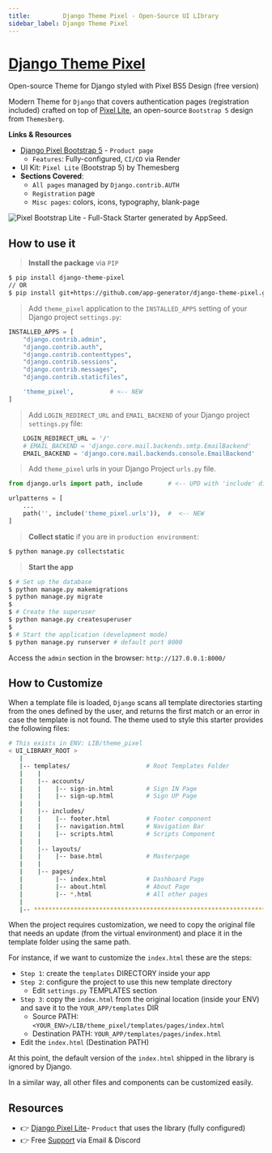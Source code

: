 ```yaml
---
title:         Django Theme Pixel - Open-Source UI LIbrary
sidebar_label: Django Theme Pixel
---
```


# [Django Theme Pixel](https://appseed.us/product/pixel-bootstrap/django/)

<SubHeading> Open-source Theme for Django styled with Pixel BS5 Design (free version)</SubHeading>

Modern Theme for `Django` that covers authentication pages (registration included) crafted on top of [Pixel Lite](https://appseed.us/product/pixel-bootstrap/django/), 
an open-source `Bootstrap 5` design from `Themesberg`.

**Links & Resources**

- [Django Pixel Bootstrap 5](/products/django-apps/pixel-lite/) - `Product page`
  - `Features`: Fully-configured, `CI/CD` via Render
- UI Kit: `Pixel Lite` (Bootstrap 5) by Themesberg
- **Sections Covered**: 
  - `All pages` managed by `Django.contrib.AUTH`
  - `Registration` page
  - `Misc pages`: colors, icons, typography, blank-page 
  

![Pixel Bootstrap Lite - Full-Stack Starter generated by AppSeed.](https://user-images.githubusercontent.com/51070104/168753915-d61b2f97-57b2-4d14-a774-d217d120ff62.png)


## How to use it

> **Install the package** via `PIP` 

```bash
$ pip install django-theme-pixel
// OR
$ pip install git+https://github.com/app-generator/django-theme-pixel.git
```

> Add `theme_pixel` application to the `INSTALLED_APPS` setting of your Django project `settings.py`:

```python
INSTALLED_APPS = [
    "django.contrib.admin",
    "django.contrib.auth",
    "django.contrib.contenttypes",
    "django.contrib.sessions",
    "django.contrib.messages",
    "django.contrib.staticfiles",

    'theme_pixel',          # <-- NEW 
]
```


> Add `LOGIN_REDIRECT_URL` and `EMAIL_BACKEND` of your Django project `settings.py` file:

```python
    LOGIN_REDIRECT_URL = '/'
    # EMAIL_BACKEND = 'django.core.mail.backends.smtp.EmailBackend'
    EMAIL_BACKEND = 'django.core.mail.backends.console.EmailBackend'
```


> Add `theme_pixel` urls in your Django Project `urls.py` file.

```python
from django.urls import path, include       # <-- UPD with 'include' directive

urlpatterns = [
    ...
    path('', include('theme_pixel.urls')),  #  <-- NEW
]
```


> **Collect static** if you are in `production environment`:

```bash
$ python manage.py collectstatic
```

> **Start the app**

```bash
$ # Set up the database
$ python manage.py makemigrations
$ python manage.py migrate
$
$ # Create the superuser
$ python manage.py createsuperuser
$
$ # Start the application (development mode)
$ python manage.py runserver # default port 8000
```

Access the `admin` section in the browser: `http://127.0.0.1:8000/`


## How to Customize 

When a template file is loaded, `Django` scans all template directories starting from the ones defined by the user, and returns the first match or an error in case the template is not found. 
The theme used to style this starter provides the following files: 

```bash
# This exists in ENV: LIB/theme_pixel
< UI_LIBRARY_ROOT >                      
   |
   |-- templates/                     # Root Templates Folder 
   |    |          
   |    |-- accounts/       
   |    |    |-- sign-in.html         # Sign IN Page
   |    |    |-- sign-up.html         # Sign UP Page
   |    |
   |    |-- includes/       
   |    |    |-- footer.html          # Footer component
   |    |    |-- navigation.html      # Navigation Bar
   |    |    |-- scripts.html         # Scripts Component
   |    |
   |    |-- layouts/       
   |    |    |-- base.html            # Masterpage
   |    |
   |    |-- pages/       
   |         |-- index.html           # Dashboard Page
   |         |-- about.html           # About Page
   |         |-- *.html               # All other pages
   |    
   |-- ************************************************************************
```

When the project requires customization, we need to copy the original file that needs an update (from the virtual environment) and place it in the template folder using the same path. 

For instance, if we want to customize the `index.html` these are the steps:

- `Step 1`: create the `templates` DIRECTORY inside your app 
- `Step 2`: configure the project to use this new template directory
  - Edit `settings.py` TEMPLATES section 
- `Step 3`: copy the `index.html` from the original location (inside your ENV) and save it to the `YOUR_APP/templates` DIR
  - Source PATH: `<YOUR_ENV>/LIB/theme_pixel/templates/pages/index.html`
  - Destination PATH: `YOUR_APP/templates/pages/index.html`
- Edit the `index.html` (Destination PATH)     

At this point, the default version of the `index.html` shipped in the library is ignored by Django.

In a similar way, all other files and components can be customized easily.


## Resources

- 👉 [Django Pixel Lite](https://appseed.us/product/pixel-bootstrap/django/)- `Product` that uses the library (fully configured)
- 👉 Free [Support](https://appseed.us/support/) via Email & Discord
